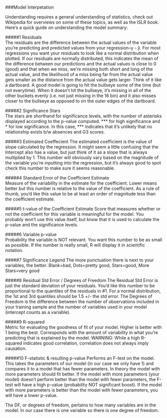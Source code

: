 ###Model Interpetation

Understanding requires a general understanding of statistics, check out Wikipedia for overviews on some of these topics, as well as the ISLR book. Here's a quick guide on understanding the model summary:


#####1	Residuals	
The residuals are the difference between the actual values of the variable you're predicting and predicted values from your regression--y - ŷ. For most regressions you want your residuals to look like a normal distribution when plotted. If our residuals are normally distributed, this indicates the mean of the difference between our predictions and the actual values is close to 0 (good) and that when we miss, we're missing both short and long of the actual value, and the likelihood of a miss being far from the actual value gets smaller as the distance from the actual value gets larger.
Think of it like a dartboard. A good model is going to hit the bullseye some of the time (but not everytime). When it doesn't hit the bullseye, it's missing in all of the other buckets evenly (i.e. not just missing in the 16 bin) and it also misses closer to the bullseye as opposed to on the outer edges of the dartboard.


#####2	Significance Stars	
The stars are shorthand for significance levels, with the number of asterisks displayed according to the p-value computed. *** for high significance and * for low significance. In this case, *** indicates that it's unlikely that no relationship exists b/w absences and G3 scores.


#####3	Estimated Coeffecient
The estimated coefficient is the value of slope calculated by the regression. It might seem a little confusing that the Intercept also has a value, but just think of it as a slope that is always multiplied by 1. This number will obviously vary based on the magnitude of the variable you're inputting into the regression, but it's always good to spot check this number to make sure it seems reasonable.


#####4	Standard Error of the Coefficient Estimate	
Measure of the variability in the estimate for the coefficient. Lower means better but this number is relative to the value of the coefficient. As a rule of thumb, you'd like this value to be at least an order of magnitude less than the coefficient estimate.


#####5	t-value of the Coefficient Estimate	
Score that measures whether or not the coefficient for this variable is meaningful for the model. You probably won't use this value itself, but know that it is used to calculate the p-value and the significance levels.


#####6	Variable p-value	
Probability the variable is NOT relevant. You want this number to be as small as possible. If the number is really small, R will display it in scientific notation.


#####7	Significance Legend	
The more punctuation there is next to your variables, the better. Blank=bad, Dots=pretty good, Stars=good, More Stars=very good
  
    
#####8	Residual Std Error / Degrees of Freedom	
The Residual Std Error is just the standard deviation of your residuals. You'd like this number to be proportional to the quantiles of the residuals in #1. For a normal distribution, the 1st and 3rd quantiles should be 1.5 +/- the std error. 
The Degrees of Freedom is the difference between the number of observations included in your training sample and the number of variables used in your model (intercept counts as a variable).


#####9	R-squared	
Metric for evaluating the goodness of fit of your model. Higher is better with 1 being the best. Corresponds with the amount of variability in what you're predicting that is explained by the model. 
WARNING: While a high R-squared indicates good correlation, correlation does not always imply causation.

#####10	F-statistic & resulting p-value	
Performs an F-test on the model. This takes the parameters of our model (in our case we only have 1) and compares it to a model that has fewer parameters. In theory the model with more parameters should fit better. If the model with more parameters (your model) doesn't perform better than the model with fewer parameters, the F-test will have a high p-value (probability NOT significant boost). If the model with more parameters is better than the model with fewer parameters, you will have a lower p-value.

The DF, or degrees of freedom, pertains to how many variables are in the model. In our case there is one variable so there is one degree of freedom.
